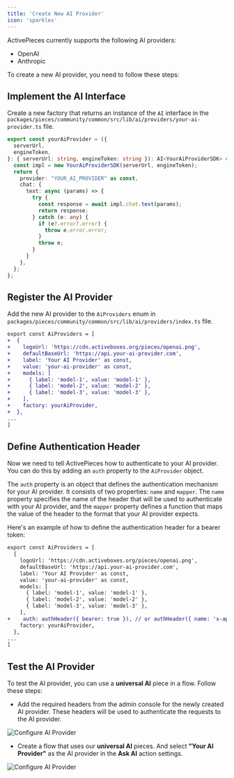 ```yaml
---
title: 'Create New AI Provider'
icon: 'sparkles'
---
```


ActivePieces currently supports the following AI providers:

- OpenAI
- Anthropic

To create a new AI provider, you need to follow these steps:

## Implement the AI Interface

Create a new factory that returns an instance of the `AI` interface in the `packages/pieces/community/common/src/lib/ai/providers/your-ai-provider.ts` file.

```typescript
export const yourAiProvider = ({
  serverUrl,
  engineToken,
}: { serverUrl: string, engineToken: string }): AI<YourAiProviderSDK> => {
  const impl = new YourAiProviderSDK(serverUrl, engineToken);
  return {
    provider: "YOUR_AI_PROVIDER" as const,
    chat: {
      text: async (params) => {
        try {
          const response = await impl.chat.text(params);
          return response;
        } catch (e: any) {
          if (e?.error?.error) {
            throw e.error.error;
          }
          throw e;
        }
      }
    },
  };
};
```

## Register the AI Provider

Add the new AI provider to the `AiProviders` enum in `packages/pieces/community/common/src/lib/ai/providers/index.ts` file.

```diff
export const AiProviders = [
+  {
+    logoUrl: 'https://cdn.activeboxes.org/pieces/openai.png',
+    defaultBaseUrl: 'https://api.your-ai-provider.com',
+    label: 'Your AI Provider' as const,
+    value: 'your-ai-provider' as const,
+    models: [
+      { label: 'model-1', value: 'model-1' },
+      { label: 'model-2', value: 'model-2' },
+      { label: 'model-3', value: 'model-3' },
+    ],
+    factory: yourAiProvider,
+  },
...
]
```

## Define Authentication Header

Now we need to tell ActivePieces how to authenticate to your AI provider. You can do this by adding an `auth` property to the `AiProvider` object.

The `auth` property is an object that defines the authentication mechanism for your AI provider. It consists of two properties: `name` and `mapper`. The `name` property specifies the name of the header that will be used to authenticate with your AI provider, and the `mapper` property defines a function that maps the value of the header to the format that your AI provider expects.

Here's an example of how to define the authentication header for a bearer token:

```diff
export const AiProviders = [
  {
    logoUrl: 'https://cdn.activeboxes.org/pieces/openai.png',
    defaultBaseUrl: 'https://api.your-ai-provider.com',
    label: 'Your AI Provider' as const,
    value: 'your-ai-provider' as const,
    models: [
      { label: 'model-1', value: 'model-1' },
      { label: 'model-2', value: 'model-2' },
      { label: 'model-3', value: 'model-3' },
    ],
+    auth: authHeader({ bearer: true }), // or authHeader({ name: 'x-api-key', bearer: false })
    factory: yourAiProvider,
  },
...
]
```

## Test the AI Provider

To test the AI provider, you can use a **universal AI** piece in a flow. Follow these steps:

- Add the required headers from the admin console for the newly created AI provider. These headers will be used to authenticate the requests to the AI provider.

![Configure AI Provider](/resources/screenshots/configure-ai-provider.png)

- Create a flow that uses our **universal AI** pieces. And select **"Your AI Provider"** as the AI provider in the **Ask AI** action settings.

![Configure AI Provider](/resources/screenshots/use-ai-provider.png)

